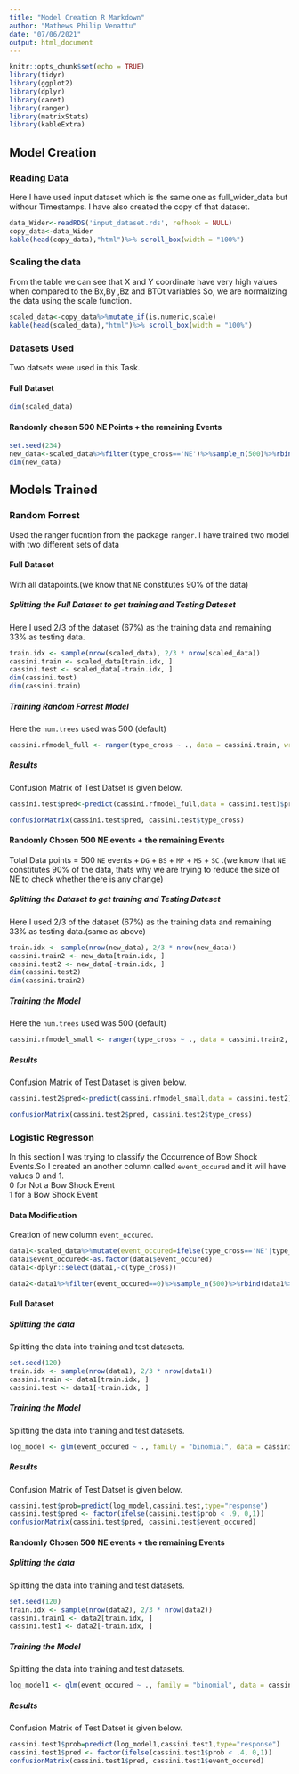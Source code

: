 ```yaml
---
title: "Model Creation R Markdown"
author: "Mathews Philip Venattu"
date: "07/06/2021"
output: html_document
---
```


```r
knitr::opts_chunk$set(echo = TRUE)
library(tidyr)
library(ggplot2)
library(dplyr)
library(caret)
library(ranger)
library(matrixStats)
library(kableExtra)
```

## Model Creation

### Reading Data
Here I have used input dataset which is the same one as full_wider_data but withour Timestamps. I have  also created the copy of that dataset.<br />

```r
data_Wider<-readRDS('input_dataset.rds', refhook = NULL)
copy_data<-data_Wider
kable(head(copy_data),"html")%>% scroll_box(width = "100%")
```

### Scaling the data

From the table we can see that X and Y coordinate have very high values when compared to the Bx,By ,Bz and BTOt  variables So, we are normalizing the data using the scale function.<br />

```r
scaled_data<-copy_data%>%mutate_if(is.numeric,scale)
kable(head(scaled_data),"html")%>% scroll_box(width = "100%")

```

### Datasets Used

Two datsets were used in this Task.<br />

#### Full Dataset

```r
dim(scaled_data)
```

#### Randomly chosen 500 NE Points + the remaining Events

```r
set.seed(234)
new_data<-scaled_data%>%filter(type_cross=='NE')%>%sample_n(500)%>%rbind(scaled_data%>%filter(type_cross!='NE'))
dim(new_data)
```


## Models Trained

### Random Forrest

Used the ranger fucntion from the package `ranger`. I have trained two model with two  different sets of data  <br />

#### Full Dataset

With all datapoints.(we know that `NE` constitutes 90% of the data)<br />

##### Splitting the Full Dataset to get training and Testing Dateset


Here I used 2/3 of the dataset (67%) as the training data and remaining 33% as testing data.<br />

```r
train.idx <- sample(nrow(scaled_data), 2/3 * nrow(scaled_data))
cassini.train <- scaled_data[train.idx, ]
cassini.test <- scaled_data[-train.idx, ]
dim(cassini.test)
dim(cassini.train)

```

##### Training Random Forrest Model


Here the `num.trees` used was 500 (default) <br />

```r
cassini.rfmodel_full <- ranger(type_cross ~ ., data = cassini.train, write.forest = TRUE)
```

##### Results


Confusion Matrix of Test Datset is given below. <br />

```r
cassini.test$pred<-predict(cassini.rfmodel_full,data = cassini.test)$predictions

confusionMatrix(cassini.test$pred, cassini.test$type_cross)

```


#### Randomly Chosen 500 NE events + the remaining Events

Total Data points  = 500 `NE` events + `DG` + `BS` + `MP` + `MS` + `SC` .(we know that `NE` constitutes 90% of the data, thats why we are trying to reduce the size of NE to check whether there is any change)<br />

##### Splitting the Dataset to get training and Testing Dateset


Here I used 2/3 of the dataset (67%) as the training data and remaining 33% as testing data.(same as above)<br />

```r
train.idx <- sample(nrow(new_data), 2/3 * nrow(new_data))
cassini.train2 <- new_data[train.idx, ]
cassini.test2 <- new_data[-train.idx, ]
dim(cassini.test2)
dim(cassini.train2)

```

##### Training the  Model


Here the `num.trees` used was 500 (default) <br />

```r
cassini.rfmodel_small <- ranger(type_cross ~ ., data = cassini.train2, write.forest = TRUE)
```

##### Results


Confusion Matrix of Test Dataset is given below. <br />

```r
cassini.test2$pred<-predict(cassini.rfmodel_small,data = cassini.test2)$predictions

confusionMatrix(cassini.test2$pred, cassini.test2$type_cross)

```



### Logistic Regresson

In this section I was trying to classify the Occurrence of Bow Shock Events.So I created an another column called `event_occured` and 
it will have values 0 and 1.<br/>
0 for Not a Bow Shock Event <br />
1 for a Bow Shock Event <br />


#### Data Modification

Creation of new column `event_occured`. <br />

```r
data1<-scaled_data%>%mutate(event_occured=ifelse(type_cross=='NE'|type_cross=='DG'|type_cross=='SC',0,1))
data1$event_occured<-as.factor(data1$event_occured)
data1<-dplyr::select(data1,-c(type_cross))

data2<-data1%>%filter(event_occured==0)%>%sample_n(500)%>%rbind(data1%>%filter(event_occured!=0))
```

#### Full Dataset

##### Splitting the data

Splitting the data into training and test datasets. <br />

```r
set.seed(120)
train.idx <- sample(nrow(data1), 2/3 * nrow(data1))
cassini.train <- data1[train.idx, ]
cassini.test <- data1[-train.idx, ]

```


##### Training the Model

Splitting the data into training and test datasets. <br />

```r
log_model <- glm(event_occured ~ ., family = "binomial", data = cassini.train)
```

##### Results


Confusion Matrix of Test Datset is given below. <br />

```r
cassini.test$prob=predict(log_model,cassini.test,type="response")
cassini.test$pred <- factor(ifelse(cassini.test$prob < .9, 0,1))
confusionMatrix(cassini.test$pred, cassini.test$event_occured)

```



#### Randomly Chosen 500 NE events + the remaining Events

##### Splitting the data

Splitting the data into training and test datasets. <br />

```r
set.seed(120)
train.idx <- sample(nrow(data2), 2/3 * nrow(data2))
cassini.train1 <- data2[train.idx, ]
cassini.test1 <- data2[-train.idx, ]

```


##### Training the Model

Splitting the data into training and test datasets. <br />

```r
log_model1 <- glm(event_occured ~ ., family = "binomial", data = cassini.train1)
```

##### Results


Confusion Matrix of Test Datset is given below. <br />

```r
cassini.test1$prob=predict(log_model1,cassini.test1,type="response")
cassini.test1$pred <- factor(ifelse(cassini.test1$prob < .4, 0,1))
confusionMatrix(cassini.test1$pred, cassini.test1$event_occured)

```



